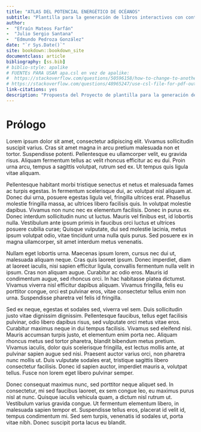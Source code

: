```yaml
--- 
title: "ATLAS DEL POTENCIAL ENERGÉTICO DE OCÉANOS"
subtitle: "Plantilla para la generación de libros interactivos con contenidos gráficos y numéricos"
author:
-  "Efraín Mateos Farfán" 
-  "Julio Sergio Santana"
-  "Edmundo Pedroza González"
date: "`r Sys.Date()`"
site: bookdown::bookdown_site
documentclass: article
bibliography: [ss.bib]
# biblio-style: apalike
# FUENTEs PARA USAR apa.csl en vez de apalike:
#  https://stackoverflow.com/questions/50596158/how-to-change-to-another-bibliography-style-in-bookdown
# https://stackoverflow.com/questions/48965247/use-csl-file-for-pdf-output-in-bookdown/49145699#49145699
link-citations: yes
description: "Propuesta del Proyecto de plantilla para la generación de libros interactivos con contenidos gráficos y numéricos"
---
```


# Prólogo

Lorem ipsum dolor sit amet, consectetur adipiscing elit. Vivamus sollicitudin suscipit varius. Cras sit amet magna in arcu pretium malesuada non et tortor. Suspendisse potenti. Pellentesque eu ullamcorper velit, eu gravida risus. Aliquam fermentum tellus ac velit rhoncus efficitur ac eu dui. Proin urna arcu, tempus a sagittis volutpat, rutrum sed ex. Ut tempus quis ligula vitae aliquam.

Pellentesque habitant morbi tristique senectus et netus et malesuada fames ac turpis egestas. In fermentum scelerisque dui, ac volutpat nisl aliquam at. Donec dui urna, posuere egestas ligula vel, fringilla ultrices erat. Phasellus molestie fringilla massa, ac ultrices libero facilisis quis. In volutpat molestie dapibus. Vivamus non nunc nec ex elementum facilisis. Donec in purus ex. Donec interdum sollicitudin nunc ut luctus. Mauris vel finibus est, id lobortis nulla. Vestibulum ante ipsum primis in faucibus orci luctus et ultrices posuere cubilia curae; Quisque vulputate, dui sed molestie lacinia, metus ipsum volutpat odio, vitae tincidunt urna nulla quis purus. Sed posuere ex in magna ullamcorper, sit amet interdum metus venenatis.

Nullam eget lobortis urna. Maecenas ipsum lorem, cursus nec dui ut, malesuada aliquam neque. Cras quis laoreet ipsum. Donec imperdiet, diam at laoreet iaculis, nisi sapien efficitur ligula, convallis fermentum nulla velit in ipsum. Cras non aliquam augue. Curabitur ac odio eros. Mauris id condimentum augue, sed rhoncus orci. In hac habitasse platea dictumst. Vivamus viverra nisl efficitur dapibus aliquam. Vivamus fringilla, felis eu porttitor congue, orci est pulvinar eros, vitae consectetur tellus enim non urna. Suspendisse pharetra vel felis id fringilla.

Sed ex neque, egestas et sodales sed, viverra vel sem. Duis sollicitudin justo vitae dignissim dignissim. Pellentesque faucibus, tellus eget facilisis pulvinar, odio libero dapibus risus, sed vulputate orci metus vitae eros. Curabitur maximus neque in dui tempus facilisis. Vivamus sed eleifend nisi. Mauris accumsan turpis justo, et elementum enim porta nec. Aliquam rhoncus metus sed tortor pharetra, blandit bibendum metus pretium. Vivamus iaculis, dolor quis scelerisque fringilla, est lectus mollis ante, at pulvinar sapien augue sed nisi. Praesent auctor varius orci, non pharetra nunc mollis ut. Duis vulputate sodales erat, tristique sagittis libero consectetur facilisis. Donec id sapien auctor, imperdiet mauris a, volutpat tellus. Fusce non lorem eget libero pulvinar semper.

Donec consequat maximus nunc, sed porttitor neque aliquet sed. In consectetur, mi sed faucibus laoreet, ex sem congue leo, eu maximus purus nisl at nunc. Quisque iaculis vehicula quam, a dictum nisl rutrum ut. Vestibulum varius gravida congue. Ut fermentum elementum libero, in malesuada sapien tempor et. Suspendisse tellus eros, placerat id velit id, tempus condimentum mi. Sed sem turpis, venenatis id sodales ut, porta vitae nibh. Donec suscipit porta lacus eu blandit.


